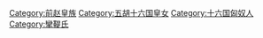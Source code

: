[[Category:前赵皇族|Category:前赵皇族]]
[[Category:五胡十六国皇女|Category:五胡十六国皇女]]
[[Category:十六国匈奴人|Category:十六国匈奴人]]
[[Category:攣鞮氏|Category:攣鞮氏]]